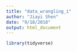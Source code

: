 ```yaml
---
title: "data_wrangling_i"
author: "Jiayi Shen"
date: "9/18/2018"
output: html_document
---
```


```r
library(tidyverse)
```


